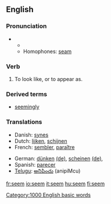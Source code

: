 ==English==

{{rank|character|taking|information|467|seem|book|story|deep}}

===Pronunciation===
**{{audio|en-us-seem.ogg|Audio (US)}}
**Homophones: [[seam]]

===Verb===
{{en-infl-reg-consonant|seem||}}

# To look like, or to appear as.

===Derived terms===
*[[seemingly]]

===Translations===
{{top}}
*Danish: [[synes]]
*Dutch: [[lijken]], [[schijnen]]
*French: [[sembler]], [[paraître]]
{{mid}}
*German: [[dünken]] [[:de:dünken|(de)]], [[scheinen]] [[:de:scheinen|(de)]], 
*Spanish: [[parecer]]
*[[Telugu]]: [[అనిపించు]] (anipiMcu)
{{bottom}}

[[Category:1000 English basic words]]

[[fr:seem]]
[[io:seem]]
[[it:seem]]
[[hu:seem]]
[[fi:seem]]